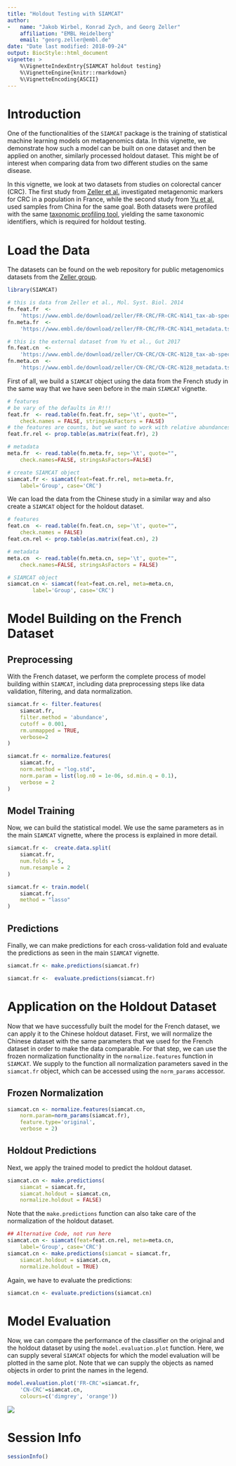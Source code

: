 ```yaml
---
title: "Holdout Testing with SIAMCAT"
author:
-   name: "Jakob Wirbel, Konrad Zych, and Georg Zeller"
    affiliation: "EMBL Heidelberg"
    email: "georg.zeller@embl.de"
date: "Date last modified: 2018-09-24"
output: BiocStyle::html_document
vignette: >
    %\VignetteIndexEntry{SIAMCAT holdout testing}
    %\VignetteEngine{knitr::rmarkdown}
    %\VignetteEncoding{ASCII}
---
```


# Introduction

One of the functionalities of the `SIAMCAT` package is the training of
statistical machine learning models on metagenomics data. In this vignette,
we demonstrate how such a model can be built on one dataset and then be applied
on another, similarly processed holdout dataset. This might be of interest
when comparing data from two different studies on the same disease.

In this vignette, we look at two datasets from studies on colorectal cancer
(CRC). The first study from
[Zeller et al.](http://europepmc.org/abstract/MED/25432777) investigated
metagenomic markers for CRC in a population in France, while the second study
from [Yu et al.](https://europepmc.org/abstract/MED/26408641) used samples
from China for the same goal. Both datasets were profiled with the same
[taxonomic profiling tool](https://github.com/motu-tool/mOTUs_v2), yielding
the same taxonomic identifiers, which is required for holdout testing.

# Load the Data

The datasets can be found on the web repository for public metagenomics
datasets from the
[Zeller group](https://www.embl.de/research/units/scb/zeller/index.html).

```r
library(SIAMCAT)

# this is data from Zeller et al., Mol. Syst. Biol. 2014
fn.feat.fr  <-
    'https://www.embl.de/download/zeller/FR-CRC/FR-CRC-N141_tax-ab-specI.tsv'
fn.meta.fr  <-
    'https://www.embl.de/download/zeller/FR-CRC/FR-CRC-N141_metadata.tsv'

# this is the external dataset from Yu et al., Gut 2017
fn.feat.cn  <-
    'https://www.embl.de/download/zeller/CN-CRC/CN-CRC-N128_tax-ab-specI.tsv'
fn.meta.cn  <-
    'https://www.embl.de/download/zeller/CN-CRC/CN-CRC-N128_metadata.tsv'
```

First of all, we build a `SIAMCAT` object using the data from the French study
in the same way that we have seen before in the main `SIAMCAT` vignette.

```r
# features
# be vary of the defaults in R!!!
feat.fr  <- read.table(fn.feat.fr, sep='\t', quote="",
    check.names = FALSE, stringsAsFactors = FALSE)
# the features are counts, but we want to work with relative abundances
feat.fr.rel <- prop.table(as.matrix(feat.fr), 2)

# metadata
meta.fr  <- read.table(fn.meta.fr, sep='\t', quote="",
    check.names=FALSE, stringsAsFactors=FALSE)

# create SIAMCAT object
siamcat.fr <- siamcat(feat=feat.fr.rel, meta=meta.fr,
    label='Group', case='CRC')
```

We can load the data from the Chinese study in a similar way and also create a
`SIAMCAT` object for the holdout dataset.

```r
# features
feat.cn  <- read.table(fn.feat.cn, sep='\t', quote="",
    check.names = FALSE)
feat.cn.rel <- prop.table(as.matrix(feat.cn), 2)

# metadata
meta.cn  <- read.table(fn.meta.cn, sep='\t', quote="",
    check.names=FALSE, stringsAsFactors = FALSE)

# SIAMCAT object
siamcat.cn <- siamcat(feat=feat.cn.rel, meta=meta.cn,
        label='Group', case='CRC')
```

# Model Building on the French Dataset

## Preprocessing

With the French dataset, we perform the complete process of model building
within `SIAMCAT`, including data preprocessing steps like data validation,
filtering, and data normalization.

```r
siamcat.fr <- filter.features(
    siamcat.fr,
    filter.method = 'abundance',
    cutoff = 0.001,
    rm.unmapped = TRUE,
    verbose=2
)

siamcat.fr <- normalize.features(
    siamcat.fr,
    norm.method = "log.std",
    norm.param = list(log.n0 = 1e-06, sd.min.q = 0.1),
    verbose = 2
)
```
## Model Training

Now, we can build the statistical model. We use the same parameters as in
the main `SIAMCAT` vignette, where the process is explained in more detail.

```r
siamcat.fr <-  create.data.split(
    siamcat.fr,
    num.folds = 5,
    num.resample = 2
)

siamcat.fr <- train.model(
    siamcat.fr,
    method = "lasso"
)
```


## Predictions

Finally, we can make predictions for each cross-validation fold and evaluate
the predictions as seen in the main `SIAMCAT` vignette.

```r
siamcat.fr <- make.predictions(siamcat.fr)

siamcat.fr <-  evaluate.predictions(siamcat.fr)
```

# Application on the Holdout Dataset

Now that we have successfully built the model for the French dataset, we can
apply it to the Chinese holdout dataset. First, we will normalize the Chinese
dataset with the same parameters that we used for the French dataset in order
to make the data comparable. For that step, we can use the frozen normalization
functionality in the `normalize.features` function in `SIAMCAT`. We supply to
the function all normalization parameters saved in the `siamcat.fr` object,
which can be accessed using the `norm_params` accessor.

## Frozen Normalization

```r

siamcat.cn <- normalize.features(siamcat.cn,
    norm.param=norm_params(siamcat.fr),
    feature.type='original',
    verbose = 2)

```


## Holdout Predictions

Next, we apply the trained model to predict the holdout dataset.

```r
siamcat.cn <- make.predictions(
    siamcat = siamcat.fr,
    siamcat.holdout = siamcat.cn,
    normalize.holdout = FALSE)
```

Note that the `make.predictions` function can also take care of the
normalization of the holdout dataset.

```r
## Alternative Code, not run here
siamcat.cn <- siamcat(feat=feat.cn.rel, meta=meta.cn,
    label='Group', case='CRC')
siamcat.cn <- make.predictions(siamcat = siamcat.fr,
    siamcat.holdout = siamcat.cn,
    normalize.holdout = TRUE)
```

Again, we have to evaluate the predictions:

```r
siamcat.cn <- evaluate.predictions(siamcat.cn)
```

# Model Evaluation

Now, we can compare the performance of the classifier on the original and
the holdout dataset by using the `model.evaluation.plot` function. Here,
we can supply several `SIAMCAT` objects for which the model evaluation will be
plotted in the same plot. Note that we can supply the objects as named objects
in order to print the names in the legend.

```r
model.evaluation.plot('FR-CRC'=siamcat.fr,
    'CN-CRC'=siamcat.cn,
    colours=c('dimgrey', 'orange'))
```

![](./eval_plot_holdout.png)

# Session Info

```r
sessionInfo()
```
